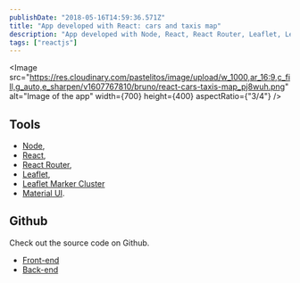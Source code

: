 ```yaml
---
publishDate: "2018-05-16T14:59:36.571Z"
title: "App developed with React: cars and taxis map"
description: "App developed with Node, React, React Router, Leaflet, Leaflet Marker Cluster and Material UI"
tags: ["reactjs"]
---
```



<Image
	src="https://res.cloudinary.com/pastelitos/image/upload/w_1000,ar_16:9,c_fill,g_auto,e_sharpen/v1607767810/bruno/react-cars-taxis-map_pj8wuh.png"
	alt="Image of the app"
	width={700}
	height={400}
	aspectRatio={"3/4"}
/>

## Tools

- [Node](https://nodejs.org/en/),
- [React](https://reactjs.org),
- [React Router](https://reacttraining.com/react-router/),
- [Leaflet](https://leafletjs.com/),
- [Leaflet Marker Cluster](https://github.com/Leaflet/Leaflet.markercluster)
- [Material UI](https://material-ui.com/).

## Github

Check out the source code on Github.

- [Front-end](https://github.com/brunogarcia/cars-taxis-map)
- [Back-end](https://github.com/brunogarcia/node-api-cars-taxis)
